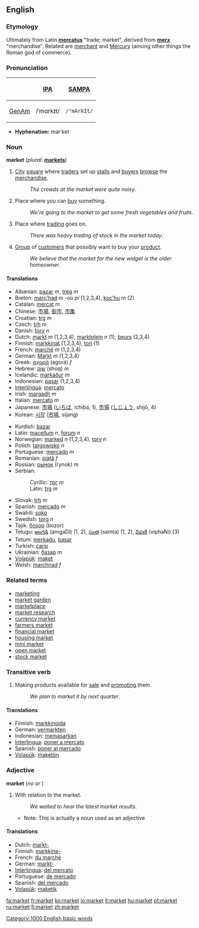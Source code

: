 ==English==

===Etymology===
Ultimately from Latin '''[[mercatus]]''' "trade; market", derived from '''[[merx]]''' "merchandise".  Related are [[merchant]] and [[Mercury]] (among other things the Roman god of commerce).

===Pronunciation===
{| border=1 cellpadding=5
! !! [[w:International Phonetic Alphabet|IPA]] !! [[w:SAMPA|SAMPA]]
|-
! [[GenAm]]
| /ˈmɑrkɪt/ || <tt>/"mArkIt/</tt>
|}

*'''Hyphenation:''' mar·ket

===Noun===
'''market''' (''plural:'' '''[[markets]]''')

# [[City]] [[square]] where [[trader]]s set up [[stall]]s and [[buyer]]s [[browse]] the [[merchandise]].
#:''The crowds at the market were quite noisy''.
# Place where you can [[buy]] something.
#:''We're going to the market to get some fresh vegetables and fruits''.
# Place where [[trading]] goes on.
#:''There was heavy trading of stock in the market today''.
# [[Group]] of [[customer]]s that possibly want to buy your [[product]].
#:''We believe that the market for the new widget is the older homeowner''.

====Translations====
{{top}}
*Albanian: [[pazar]] ''m'', [[treg]] ''m''
*Breton: [[marc'had]] ''m'' -où ''pl'' (1,2,3,4), [[koc'hu]] ''m'' (2)
*Catalan: [[mercat]] ''m''
*Chinese: [[市場]], [[街市]], [[市集]]
*Croatian: [[trg]] ''m''
*Czech: [[trh]] ''m''
*Danish: [[torv]] ''n''
*Dutch: [[markt]] ''m'' (1,2,3,4), [[marktplein]] ''n'' (1), [[beurs]] (2,3,4)
*Finnish: [[markkinat]] (1,2,3,4), [[tori]] (1)
*French: [[marché]] ''m'' (1,2,3,4)
*German: [[Markt]] ''m'' (1,2,3,4)
*Greek: [[αγορά]] (agorá) ''f''
*Hebrew: [[שוק]] (shoq) ''m''
*Icelandic: [[markaður]] ''m''
*Indonesian: [[pasar]] (1,2,3,4)
*[[Interlingua]]: [[mercato]]
*Irish: [[margadh]] ''m''
*Italian: [[mercato]] ''m''
*Japanese: [[市場]] ([[いちば]], ichiba, 1), [[市場]] ([[しじょう]], shijō, 4)
*Korean: [[시장]] ([[市場]], sijang)
{{mid}}
*Kurdish: [[bazar]]
*Latin: [[macellum]] ''n'', [[forum]] ''n''
*Norwegian: [[marked]] ''n'' (1,2,3,4), [[torv]] ''n''
*Polish: [[targowisko]] ''n''
*Portuguese: [[mercado]] ''m''
*Romanian: [[piață]] ''f''
*Russian: [[рынок]] (rynok) ''m''
*Serbian:
*:Cyrillic: [[трг]] ''m''
*:Latin: [[trg]] ''m''
*Slovak: [[trh]] ''m''
*Spanish: [[mercado]] ''m''
*Swahili: [[soko]]
*Swedish: [[torg]] ''n''
*Tajik: [[бозор]] (bozor)
*Telugu: [[అంగడి]] (amgaDi) (1, 2), [[సంత]] (samta) (1, 2), [[విఫణి]] (viphaNi) (3)
*Tetum: [[merkadu]], [[basar]]
*Turkish: [[çarşı]]
*Ukrainian: [[базар]] ''m''
*[[Volapük]]: [[maket]]
*Welsh: [[marchnad]] ''f''
{{bottom}}

===Related terms===
*[[marketing]]
*[[market garden]]
*[[marketplace]]
*[[market research]]
*[[currency market]]
*[[farmers market]]
*[[financial market]]
*[[housing market]]
*[[mini market]]
*[[open market]]
*[[stock market]]

===Transitive verb===
{{en-infl-reg-consonant|market||}}

# Making products available for [[sale]] and [[promoting]] them.
#:''We plan to market it by next quarter''.

====Translations====
*Finnish: [[markkinoida]]
*German: [[vermarkten]]
*Indonesian: [[pasar|memasarkan]]
*[[Interlingua]]: [[poner a mercato]]
*Spanish: [[poner al mercado]]
*[[Volapük]]: [[maketön]]

===Adjective===
'''market'''  (''no'' {{compar}} ''or'' {{superl}})

# With relation to the market.
#:''We waited to hear the latest market results''.
#*Note: This is actually a noun used as an adjective

====Translations====
*Dutch: [[markt-]]
*Finnish: [[markkina-]]
*French: [[du marché]]
*German: [[markt-]]
*[[Interlingua]]: [[del mercato]]
*Portuguese: [[de mercado]]
*Spanish: [[del mercado]]
*[[Volapük]]: [[maketik]]

[[Category:1000 English basic words]]

[[fa:market]]
[[fr:market]]
[[ko:market]]
[[io:market]]
[[it:market]]
[[hu:market]]
[[pt:market]]
[[ru:market]]
[[fi:market]]
[[zh:market]]